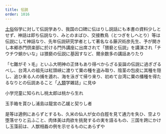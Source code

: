 ```yaml
---
title: 伝説
order: 1016
---
```


[土俗](/main/37-folk-customs/)俗学に対して伝説学あり、我国の口碑に伝はりし説話にも本書の資料少しとせず、神話は即ち伝説なり、みとのまばひ、交接教鳥（とつぎをしへとり）等は伝説にして神話なり、先年伝説研究学者として著名なる藤沢術彦先生、予が開きし本郷赤門倶楽部に於ける門外講座に出席されて「猥褻と伝説」を講演され「チウチウ蛸かいな」は猥褻の伝説に基因すなど、爾余数多の講話ありたり


「七難がそゝ毛」といふ大明神の正体もあり得べからざる妄誕の伝説に過ぎざるべし、台湾人の祖先は紅頭峡に渡りて粟の種を盗み取り、陰茎の包皮に其種を隠し、追ひ来る人の捕を遁れ、海を泳ぎて帰り来り、初めて台湾に粟の播種を得たるなりとの伝説あること「[人類](/main/28-humanity/)学雑誌」に見ゆ

小学児童に知られし桃太郎は桃から生れ

玉手箱を貰ひし浦島は龍宮の乙媛と契りし者

是等は適例にあらずとするも、久米の仙人が女の白脛を見て通力を失ひ、空より堕落せりと云ふこと、肉体美は肉欲を挑発するの実を語るもの、三国を跨にかけし玉藻前は、人獣相姦の例を示せるものにあらずや
